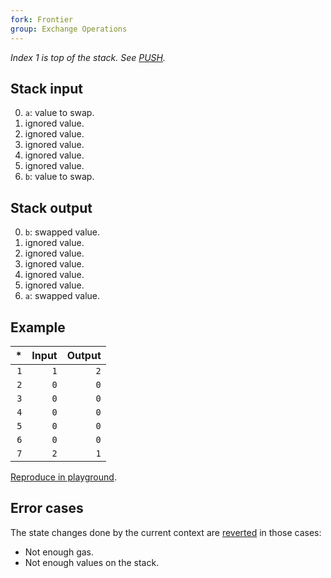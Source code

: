 ```yaml
---
fork: Frontier
group: Exchange Operations
---
```


*Index 1 is top of the stack. See [PUSH](/#60).*

## Stack input

0. `a`: value to swap.
1. ignored value.
2. ignored value.
3. ignored value.
4. ignored value.
5. ignored value.
6. `b`: value to swap.

## Stack output

0. `b`: swapped value.
1. ignored value.
2. ignored value.
3. ignored value.
4. ignored value.
5. ignored value.
6. `a`: swapped value.

## Example

| * | Input | Output |
|--:|------:|-------:|
| `1` | `1` | `2` |
| `2` | `0` | `0` |
| `3` | `0` | `0` |
| `4` | `0` | `0` |
| `5` | `0` | `0` |
| `6` | `0` | `0` |
| `7` | `2` | `1` |

[Reproduce in playground](/?unit=Wei&codeType=Mnemonic&code='yet%20state~2xxxxx~1zzywapzSWAP6'~zPUSH1%20z%5Cny%2F%2F%20Sx~0%01xyz~_).

## Error cases

The state changes done by the current context are [reverted](#FD) in those cases:
- Not enough gas.
- Not enough values on the stack.
